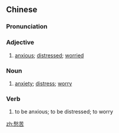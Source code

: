 ==Chinese==
{{zh-forms}}

===Pronunciation===
{{zh-pron
|m=chóukǔ
|cat=a,n,v
}}

===Adjective===
{{zh-adj}}

# [[anxious]]; [[distressed]]; [[worried]]

===Noun===
{{zh-noun}}

# [[anxiety]]; [[distress]]; [[worry]]

===Verb===
{{zh-verb}}

# to be anxious; to be distressed; to worry

[[zh:愁苦]]